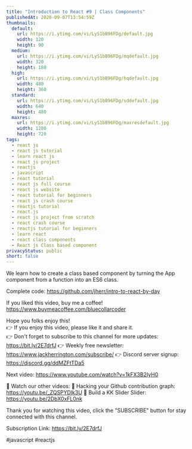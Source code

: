 ```yaml
---
title: "Introduction to React #9 | Class Components"
publishedAt: 2020-09-07T13:54:59Z
thumbnails:
  default:
    url: https://i.ytimg.com/vi/LyS1bB96FDg/default.jpg
    width: 120
    height: 90
  medium:
    url: https://i.ytimg.com/vi/LyS1bB96FDg/mqdefault.jpg
    width: 320
    height: 180
  high:
    url: https://i.ytimg.com/vi/LyS1bB96FDg/hqdefault.jpg
    width: 480
    height: 360
  standard:
    url: https://i.ytimg.com/vi/LyS1bB96FDg/sddefault.jpg
    width: 640
    height: 480
  maxres:
    url: https://i.ytimg.com/vi/LyS1bB96FDg/maxresdefault.jpg
    width: 1280
    height: 720
tags:
  - react js
  - react js tutorial
  - learn react js
  - react js project
  - reactjs
  - javascript
  - react tutorial
  - react js full course
  - react js website
  - react tutorial for beginners
  - react js crash course
  - reactjs tutorial
  - react.js
  - react js project from scratch
  - react crash course
  - reactjs tutorial for beginners
  - learn react
  - react class components
  - React js Class based component
privacyStatus: public
short: false
---
```

  
  We learn how to create a class based component by turning the App component from a function into an ES6 class.

Complete code: https://github.com/jherr/intro-to-react-by-day

If you liked this video, buy me a coffee! https://www.buymeacoffee.com/bluecollarcoder

Hope you folks enjoy this!    
👉 If you enjoy this video, please like it and share it.    
👉 Don't forget to subscribe to this channel for more updates: https://bit.ly/2E7drfJ
👉 Weekly free newsletter: https://www.jackherrington.com/subscribe/
👉 Discord server signup: https://discord.gg/ddMZFtTDa5

Next video: https://www.youtube.com/watch?v=1kFX3B2IyH0

💢 Watch our other videos:
💟 Hacking your Github contribution graph: https://youtu.be/_ZQSPYDlk3U
💟 Build a KK Slider Slider: https://youtu.be/2DbX0xFL0nk

Thank you for watching this video, click the "SUBSCRIBE" button for stay connected with this channel. 

Subscription Link:  https://bit.ly/2E7drfJ

#javascript #reactjs
  
